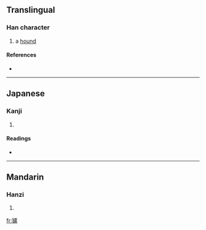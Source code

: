 ==Translingual==

===Han character===
{{Han char|rn=94|rad=犬|as=16|sn=19|four=|canj=大竹卜心廿 (KHYPT)}}

# a [[hound]]

====References====
* {{Han ref|kx=0721.060|dkj=20780|dj=1133.030|hdz=21378.010|uh=7379|ud=29561}}

----

==Japanese==

===Kanji===
{{ja-kanji|grade=|rs=犬16}}

# {{defn|Japanese}}

====Readings====
* {{ja-readings|on=[[ろ]] (ro), [[る]] (ru)|kun=[[いぬ]] (inu)}}

----

==Mandarin==

===Hanzi===
{{cmn-hanzi|pin=[[lú]] ([[lu2]])|wg=lu<sup>2</sup>}}

# {{defn|Mandarin}}

[[fr:獹]]
